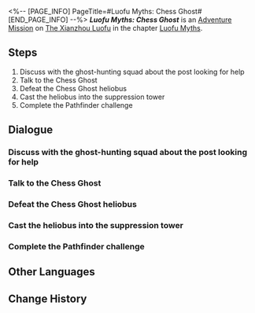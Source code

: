 <%-- [PAGE_INFO]
PageTitle=#Luofu Myths: Chess Ghost#
[END_PAGE_INFO] --%>
{{Stub|Dialogue.}}
{{Mission Infobox
|id            = 8015152
|title         = 
|image         = <!--Mission Luofu Myths: Chess Ghost.png-->
|type          = Adventure
|event_name    = 
|chapter       = Luofu Myths
|requirements  = 
|summary       = The Ghostly Grove offers a myriad of uncanny stories, including rumors about a chessboard that possesses the power to absorb the souls of its victims.<br />The only good heliobus is a captured heliobus. The only place they should go is the Suppression Tower in Fyxestroll Garden.
|characters    = Trailblazer
|startLocation = [[The Xianzhou Luofu]] - [[Fyxestroll Garden]]
|world         = The Xianzhou Luofu
|area          = Fyxestroll Garden
|prev          = 
|next          = Exorcismal Chronicle
|exp           = 100
|credits       = 5000
|stellarJade   = 20
|other         = {{Card List|Condensed Aether*2; Lost Gold Fragment*2}}
}}
'''''Luofu Myths: Chess Ghost''''' is an [[Adventure Mission]] on [[The Xianzhou Luofu]] in the chapter [[Luofu Myths]].

==Steps==
# Discuss with the ghost-hunting squad about the post looking for help
# Talk to the Chess Ghost
# Defeat the Chess Ghost heliobus
# Cast the heliobus into the suppression tower
# Complete the Pathfinder challenge

<!--
==Gameplay Notes==

--><!--
==Trial Character==

-->
==Dialogue==
{{Stub Dialogue}}
===Discuss with the ghost-hunting squad about the post looking for help===
{{Mission Description|type=adventure|location=Fyxestroll Garden|You and your fellow ghost-hunters browse Ghostly Grove, discussing which rumors and anomalies might be caused by heliobi. Accurately distinguishing them requires 99 percent common sense and one percent intuition &mdash; some call it intuition, some call it psychic powers.}}
{{Dialogue Start}}
:{{tx}}
{{Dialogue End}}

===Talk to the Chess Ghost===
{{Mission Description|type=adventure|location=Exalting Sanctum|update|As you arrive in the streets of Exalting Sanctum, you notice a few people who appear possessed, gathering around a plain-looking chessboard. What an old trick! How inefficient it is to put an unfinished chess game at the side of the road to rob people of their souls? What year is it? Heliobi should really take notes from IPC on how to harvest souls through capitalism.}}
{{Dialogue Start}}
:{{tx}}
{{Dialogue End}}

===Defeat the Chess Ghost heliobus===
{{Mission Description|type=adventure|location=Exalting Sanctum|update|You accept the challenge from the bizarre heliobus, but this is not a chess game &mdash; how can a Pathfinder challenge count as chess?<br />Regardless, you manage to defeat the enigmatic heliobus.}}
{{Dialogue Start}}
:{{tx}}
{{Dialogue End}}

===Cast the heliobus into the suppression tower===
{{Mission Description|type=adventure|location=Exalting Sanctum|update|The only good heliobus is a captured heliobus. The only place they should go is the Suppression Towers in Fyxestroll Garden.}}
{{Dialogue Start}}
:{{tx}}
{{Dialogue End}}

===Complete the Pathfinder challenge===
{{Mission Description|type=adventure|location=Fyxestroll Garden|update|You accept the challenge from the bizarre heliobus, but this is not a chess game &mdash; how can a Pathfinder challenge count as chess?}}
{{Dialogue Start}}
:{{tx}}
{{Dialogue End}}

==Other Languages==
{{Other Languages
|en   = Luofu Myths: Chess Ghost
|zhs  = 罗浮异闻•棋鬼
|zht  = 羅浮異聞•棋鬼
|ja   = 羅浮異聞・棋鬼
|ko   = 나부 기문•장기 귀신
|es   = Leyendas urbanas del Luofu: Espíritu del ajedrez
|fr   = Mythes du Luofu&nbsp;: Fantôme des échecs
|ru   = Городские легенды Лофу: Шахматное Привидение
|th   = ตำนานพิศวงเมือง Luofu: หมากติดวิญญาณ
|vi   = Kỳ Bí Luofu - Ma Cờ
|de   = Legenden der Luofu: Schachgespenst
|id   = Legenda Urban Luofu: Setan Catur
|pt   = Lendas do Luofu: Fantasma do Xadrez
}}

==Change History==
{{Change History|1.5}}
